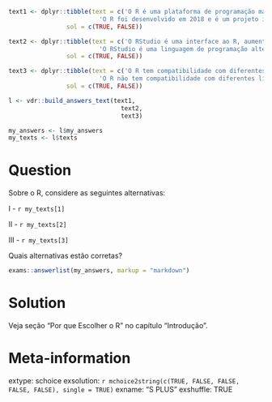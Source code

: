 ```r
text1 <- dplyr::tibble(text = c('O R é uma plataforma de programação madura e estável;',
                         'O R foi desenvolvido em 2018 e é um projeto inovador e instável;'),
                sol = c(TRUE, FALSE))

text2 <- dplyr::tibble(text = c('O RStudio é uma interface ao R, aumentando a produtividade do analista;',
                         'O RStudio é uma linguagem de programação alternativa ao R;'),
                sol = c(TRUE, FALSE))

text3 <- dplyr::tibble(text = c('O R tem compatibilidade com diferentes linguagens de programação;',
                         'O R não tem compatibilidade com diferentes linguagens de programação;'),
                sol = c(TRUE, FALSE))

l <- vdr::build_answers_text(text1,
                               text2,
                               text3)

my_answers <- l$my_answers
my_texts <- l$texts
```

Question
========

Sobre o R, considere as seguintes alternativas:

I - `r my_texts[1]`

II - `r my_texts[2]`

III - `r my_texts[3]`

Quais alternativas estão corretas?

```r
exams::answerlist(my_answers, markup = "markdown")
```

Solution
================

Veja seção "Por que Escolher o R" no capítulo "Introdução".

Meta-information
================
extype: schoice
exsolution: `r mchoice2string(c(TRUE, FALSE, FALSE, FALSE, FALSE), single = TRUE)`
exname: "S PLUS"
exshuffle: TRUE

